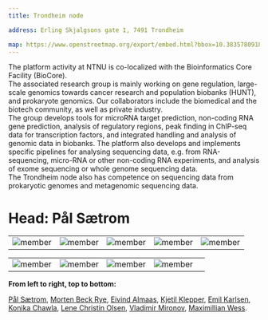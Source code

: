 ---
title: Trondheim node

address: Erling Skjalgsons gate 1, 7491 Trondheim

map: https://www.openstreetmap.org/export/embed.html?bbox=10.38357809185982%2C63.41694633736231%2C10.394768267869951%2C63.42271667428782&layer=mapnik&marker=63.419451681013936%2C10.391073179864883
---


The platform activity at NTNU is co-localized with the Bio­informatics Core Facility (BioCore).
<br/>
The associated research group is mainly working on gene regulation, large-scale genomics towards cancer research and population bio­banks (HUNT), and prokaryote genomics. Our collaborators include the biomedical and the biotech community, as well as private industry. 
<br/>
The group develops tools for microRNA target prediction, non-coding RNA gene prediction, analysis of regulatory regions, peak finding in ChIP-seq data for transcription factors, and integrated handling and analysis of genomic data in biobanks. The platform also develops and implements specific pipelines for analysing sequencing data, e.g. from RNA-sequencing, micro-RNA or other non-coding RNA experiments, and analysis of exome sequencing or whole genome sequencing data. 
<br/>
The Trondheim node also has competence on sequencing data from prokaryotic genomes and metagenomic sequencing data.
<br/>
# **Head: Pål Sætrom**


||||||
:-:|:-:|:-:|:-:|:-:
![member](../../assets/people/paal-saetrom.png) |![member](../../assets/people/Morten_Rye.jpg) | ![member](../../assets/people/eivind_almaas.jpg) | ![member](../../assets/people/kjetil_klepper.jpg) | ![member](../../assets/people/emil_karlsen.jpg) 

||||||
:-:|:-:|:-:|:-:|:-:
![member](../../assets/people/konika_chawla.jpg) | ![member](../../assets/people/lene_olsen.jpg) | ![member](../../assets/people/vladimir_mironov.jpg) | ![member](../../assets/people/maximilian_wess.jpg)


**From left to right, top to bottom:**

[Pål Sætrom](https://www.ntnu.no/ansatte/pal.satrom), [Morten Beck Rye](https://www.ntnu.no/ansatte/morten.rye), [Eivind Almaas](https://www.ntnu.no/ansatte/eivind.almaas), [Kjetil Klepper](https://www.ntnu.no/ansatte/kjetil.klepper), [Emil Karlsen](https://www.ntnu.no/ansatte/emil.karlsen), [Konika Chawla](https://www.ntnu.no/ansatte/konika.chawla), [Lene Christin Olsen](https://www.ntnu.no/ansatte/lene.c.olsen), [Vladimir Mironov](https://www.ntnu.no/ansatte/vladimir.mironov), [Maximillian Wess](https://www.ntnu.no/ansatte/maximilian.wess).
